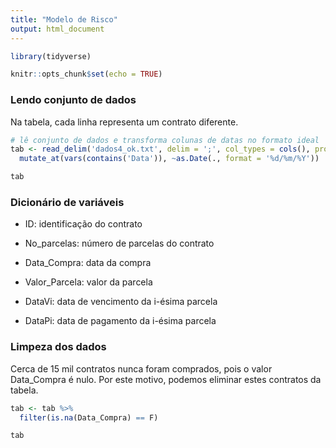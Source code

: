 ```yaml
---
title: "Modelo de Risco"
output: html_document
---
```


```r

library(tidyverse)

knitr::opts_chunk$set(echo = TRUE)

```



### Lendo conjunto de dados
Na tabela, cada linha representa um contrato diferente.       
```r

# lê conjunto de dados e transforma colunas de datas no formato ideal
tab <- read_delim('dados4_ok.txt', delim = ';', col_types = cols(), progress = F) %>% 
  mutate_at(vars(contains('Data')), ~as.Date(., format = '%d/%m/%Y'))

tab

```

    
### Dicionário de variáveis
   
- ID: identificação do contrato    

- No_parcelas: número de parcelas do contrato    

- Data_Compra: data da compra    

- Valor_Parcela: valor da parcela    

- DataVi: data de vencimento da i-ésima parcela    

- DataPi: data de pagamento da i-ésima parcela 


### Limpeza dos dados   
Cerca de 15 mil contratos nunca foram comprados, pois o valor Data_Compra é nulo. Por este motivo, podemos eliminar estes
contratos da tabela.      
```r

tab <- tab %>%  
  filter(is.na(Data_Compra) == F)

tab

```





<!-- # comentei essa parte porque não precisamos mais usar dias de atraso -->
<!-- ### Calculando atrasos para cada possível parcela -->
<!-- ```{r, warning = F} -->

<!-- # instancia lista vazia -->
<!-- atrasos <- list() -->

<!-- # para cada parcela (0 a 14, que é equivalente a 1 a 15) -->
<!-- for (i in 0:14) { -->

<!--   # calcula atraso (em dias) da i-ésima parcela -->
<!--   atrasos[[i + 1]] <- as_vector(tab[, i + 5] - tab[, i + 20]) -->

<!--   # se for negativo, então é atraso, senão transforma em 0 (sem atrasos) -->
<!--   atrasos[[i + 1]] <- ifelse(atrasos[[i + 1]] < 0, atrasos[[i + 1]] * -1, 0) -->
<!-- } -->

<!-- # cria novas colunas de atraso na tabela original -->
<!-- tab <- bind_cols(tab,  -->
<!--   (bind_cols(atrasos) %>%  -->
<!--     set_names(paste0('atraso', 1:length(atrasos)))) -->
<!-- ) -->


<!-- ``` -->






